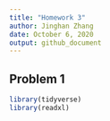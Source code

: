 ```yaml
---
title: "Homework 3"
author: Jinghan Zhang
date: October 6, 2020
output: github_document
---
```


## Problem 1

```r
library(tidyverse)
library(readxl)
```

